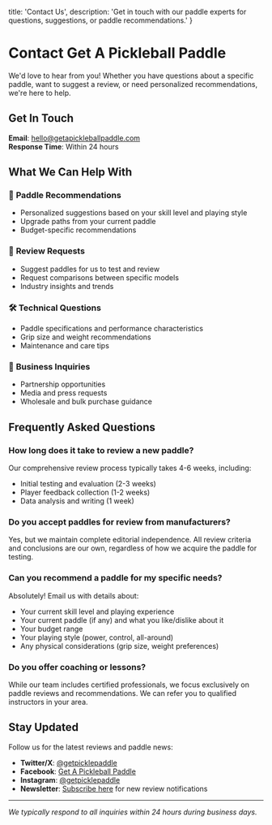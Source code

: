   title: 'Contact Us',
  description: 'Get in touch with our paddle experts for questions, suggestions, or paddle recommendations.'
}

# Contact Get A Pickleball Paddle

We'd love to hear from you! Whether you have questions about a specific paddle, want to suggest a review, or need personalized recommendations, we're here to help.

## Get In Touch

**Email**: hello@getapickleballpaddle.com  
**Response Time**: Within 24 hours

## What We Can Help With

### 🏓 **Paddle Recommendations**
- Personalized suggestions based on your skill level and playing style
- Upgrade paths from your current paddle
- Budget-specific recommendations

### 📝 **Review Requests**
- Suggest paddles for us to test and review
- Request comparisons between specific models
- Industry insights and trends

### 🛠️ **Technical Questions**
- Paddle specifications and performance characteristics
- Grip size and weight recommendations
- Maintenance and care tips

### 💼 **Business Inquiries**
- Partnership opportunities
- Media and press requests
- Wholesale and bulk purchase guidance

## Frequently Asked Questions

### **How long does it take to review a new paddle?**
Our comprehensive review process typically takes 4-6 weeks, including:
- Initial testing and evaluation (2-3 weeks)
- Player feedback collection (1-2 weeks)
- Data analysis and writing (1 week)

### **Do you accept paddles for review from manufacturers?**
Yes, but we maintain complete editorial independence. All review criteria and conclusions are our own, regardless of how we acquire the paddle for testing.

### **Can you recommend a paddle for my specific needs?**
Absolutely! Email us with details about:
- Your current skill level and playing experience
- Your current paddle (if any) and what you like/dislike about it
- Your budget range
- Your playing style (power, control, all-around)
- Any physical considerations (grip size, weight preferences)

### **Do you offer coaching or lessons?**
While our team includes certified professionals, we focus exclusively on paddle reviews and recommendations. We can refer you to qualified instructors in your area.

## Stay Updated

Follow us for the latest reviews and paddle news:
- **Twitter/X**: [@getpicklepaddle](https://twitter.com/getpicklepaddle)
- **Facebook**: [Get A Pickleball Paddle](https://facebook.com/getpicklepaddle)
- **Instagram**: [@getpicklepaddle](https://instagram.com/getpicklepaddle)
- **Newsletter**: [Subscribe here](/#newsletter) for new review notifications

---

*We typically respond to all inquiries within 24 hours during business days.*